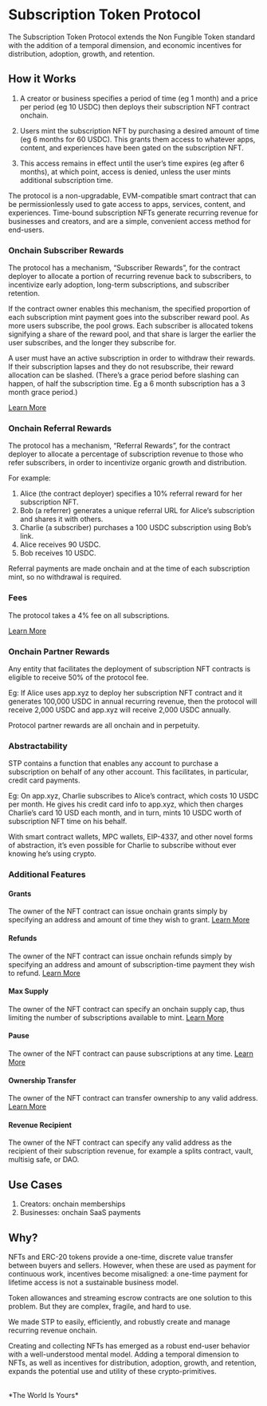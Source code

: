 # Subscription Token Protocol

The Subscription Token Protocol extends the Non Fungible Token standard with the addition of a temporal dimension, and economic incentives for distribution, adoption, growth, and retention.

## How it Works
1. A creator or business specifies a period of time (eg 1 month) and a price per period (eg 10 USDC) then deploys their subscription NFT contract onchain.

2. Users mint the subscription NFT by purchasing a desired amount of time (eg 6 months for 60 USDC). This grants them access to whatever apps, content, and experiences have been gated on the subscription NFT.

3. This access remains in effect until the user’s time expires (eg after 6 months), at which point, access is denied, unless the user mints additional subscription time.

The protocol is a non-upgradable, EVM-compatible smart contract that can be permissionlessly used to gate access to apps, services, content, and experiences. Time-bound subscription NFTs generate recurring revenue for businesses and creators, and are a simple, convenient access method for end-users.

### Onchain Subscriber Rewards
The protocol has a mechanism, “Subscriber Rewards”, for the contract deployer to allocate a portion of recurring revenue back to subscribers, to incentivize early adoption, long-term subscriptions, and subscriber retention.

If the contract owner enables this mechanism, the specified proportion of each subscription mint payment goes into the subscriber reward pool. As more users subscribe, the pool grows. Each subscriber is allocated tokens signifying a share of the reward pool, and that share is larger the earlier the user subscribes, and the longer they subscribe for.

A user must have an active subscription in order to withdraw their rewards. If their subscription lapses and they do not resubscribe, their reward allocation can be slashed. (There’s a grace period before slashing can happen, of half the subscription time. Eg a 6 month subscription has a 3 month grace period.)

[Learn More](/stp/rewards)

### Onchain Referral Rewards
The protocol has a mechanism, “Referral Rewards”, for the contract deployer to allocate a percentage of subscription revenue to those who refer subscribers, in order to incentivize organic growth and distribution.

For example:

1. Alice (the contract deployer) specifies a 10% referral reward for her subscription NFT.
2. Bob (a referrer) generates a unique referral URL for Alice’s subscription and shares it with others.
3. Charlie (a subscriber) purchases a 100 USDC subscription using Bob’s link.
4. Alice receives 90 USDC.
5. Bob receives 10 USDC.

Referral payments are made onchain and at the time of each subscription mint, so no withdrawal is required.

### Fees
The protocol takes a 4% fee on all subscriptions.

[Learn More](/stp/fees)

### Onchain Partner Rewards
Any entity that facilitates the deployment of subscription NFT contracts is eligible to receive 50% of the protocol fee.

Eg: If Alice uses app.xyz to deploy her subscription NFT contract and it generates 100,000 USDC in annual recurring revenue, then the protocol will receive 2,000 USDC and app.xyz will receive 2,000 USDC annually.

Protocol partner rewards are all onchain and in perpetuity.

### Abstractability
STP contains a function that enables any account to purchase a subscription on behalf of any other account. This facilitates, in particular, credit card payments.

Eg: On app.xyz, Charlie subscribes to Alice’s contract, which costs 10 USDC per month. He gives his credit card info to app.xyz, which then charges Charlie’s card 10 USD each month, and in turn, mints 10 USDC worth of subscription NFT time on his behalf.

With smart contract wallets, MPC wallets, EIP-4337, and other novel forms of abstraction, it’s even possible for Charlie to subscribe without ever knowing he’s using crypto.

### Additional Features
#### Grants
The owner of the NFT contract can issue onchain grants simply by specifying an address and amount of time they wish to grant. [Learn More](/stp/grants)

#### Refunds
The owner of the NFT contract can issue onchain refunds simply by specifying an address and amount of subscription-time payment they wish to refund. [Learn More](/stp/refunds)

#### Max Supply
The owner of the NFT contract can specify an onchain supply cap, thus limiting the number of subscriptions available to mint. [Learn More](/stp/advanced#adjusting-supply-cap)

#### Pause
The owner of the NFT contract can pause subscriptions at any time. [Learn More](/stp/advanced#pausing-and-unpausing)

#### Ownership Transfer
The owner of the NFT contract can transfer ownership to any valid address. [Learn More](/stp/advanced#transfering-ownership)

#### Revenue Recipient
The owner of the NFT contract can specify any valid address as the recipient of their subscription revenue, for example a splits contract, vault, multisig safe, or DAO.

## Use Cases
1. Creators: onchain memberships
2. Businesses: onchain SaaS payments

## Why?
NFTs and ERC-20 tokens provide a one-time, discrete value transfer between buyers and sellers.
However, when these are used as payment for continuous work, incentives become misaligned: a one-time payment for lifetime access is not a sustainable business model.

Token allowances and streaming escrow contracts are one solution to this problem. But they are complex, fragile, and hard to use.

We made STP to easily, efficiently, and robustly create and manage recurring revenue onchain.

Creating and collecting NFTs has emerged as a robust end-user behavior with a well-understood mental model. Adding a temporal dimension to NFTs, as well as incentives for distribution, adoption, growth, and retention, expands the potential use and utility of these crypto-primitives.

<br />
*The World Is Yours*
